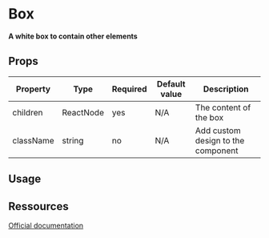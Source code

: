 
<Meta title="Elements/Box" />

# Box

**A white box to contain other elements**

## Props

| Property  | Type      | Required | Default value | Description                        |
| --------- | --------- | -------- | ------------- | ---------------------------------- |
| children  | ReactNode | yes      | N/A           | The content of the box             |
| className | string    | no       | N/A           | Add custom design to the component |

## Usage

<Canvas>
  <Story id="elements-box--text-box" name="TextBox" />
</Canvas>

<Canvas>
  <Story id="elements-box--form-elements-box" name="FormElementsBox" />
</Canvas>

## Ressources

[Official documentation](https://bulma.io/documentation/elements/box/)
